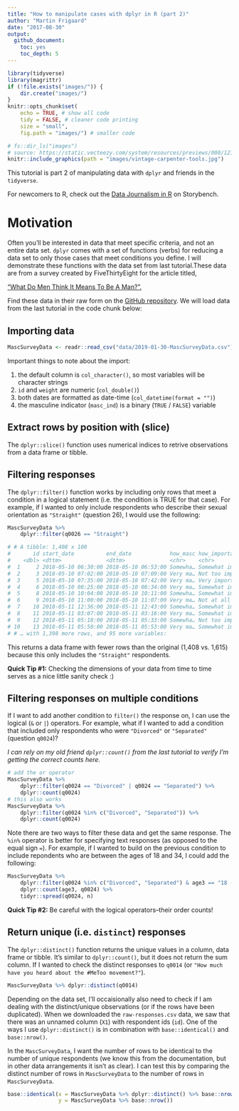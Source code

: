 ```yaml
---
title: "How to manipulate cases with dplyr in R (part 2)"
author: "Martin Frigaard"
date: "2017-08-30"
output: 
  github_document: 
    toc: yes
    toc_depth: 5
---
```


```r
library(tidyverse)
library(magrittr)
if (!file.exists("images/")) {
    dir.create("images/")
}
knitr::opts_chunk$set(
    echo = TRUE, # show all code
    tidy = FALSE, # cleaner code printing
    size = "small",
    fig.path = "images/") # smaller code
```


```r
# fs::dir_ls("images")
# source: https://static.vecteezy.com/system/resources/previews/000/121/436/non_2x/vector-vintage-carpenter-tools.jpg
knitr::include_graphics(path = "images/vintage-carpenter-tools.jpg")
```

This tutorial is part 2 of manipulating data with `dplyr` and friends in the `tidyverse`. 

For newcomers to R, check out the [Data Journalism in R](http://bit.ly/2MGFh2f) on Storybench.

# Motivation

Often you'll be interested in data that meet specific criteria, and not an entire data set. `dplyr` comes with a set of functions (verbs) for reducing a data set to only those cases that meet conditions you define. I will demonstrate these functions with the data set from last tutorial.These data are from a survey created by FiveThirtyEight for the article titled, 

["What Do Men Think It Means To Be A Man?".](https://53eig.ht/2FYCOQk)

Find these data in their raw form on the [GitHub repository](http://bit.ly/2RUUanr). We will load data from the last tutorial in the code chunk below:

## Importing data

```r
MascSurveyData <- readr::read_csv("data/2019-01-30-MascSurveyData.csv")
```

Important things to note about the import:

1. the default column is `col_character()`, so most variables will be character strings 
2. `id` and `weight` are numeric (`col_double()`) 
3. both dates are formatted as date-time (`col_datetime(format = "")`)
4. the masculine indicator (`masc_ind`) is a binary (`TRUE` / `FALSE`) variable 

## Extract rows by position with (slice)

The `dplyr::slice()` function uses numerical indices to retrive observations from a data frame or tibble. 


## Filtering responses 

The `dplyr::filter()` function works by including only rows that meet a condition in a logical statement (i.e. the condition is TRUE for that case). For example, if I wanted to only include respondents who describe their sexual orientation as `"Straight"` (question 26), I would use the following:

```r
MascSurveyData %>% 
    dplyr::filter(q0026 == "Straight")
```

```r
# # A tibble: 1,408 x 100
#       id start_date          end_date            how_masc how_important
#    <dbl> <dttm>              <dttm>              <chr>    <chr>        
#  1     2 2018-05-10 06:30:00 2018-05-10 06:53:00 Somewha… Somewhat imp…
#  2     3 2018-05-10 07:02:00 2018-05-10 07:09:00 Very ma… Not too impo…
#  3     5 2018-05-10 07:35:00 2018-05-10 07:42:00 Very ma… Very importa…
#  4     6 2018-05-10 08:25:00 2018-05-10 08:34:00 Very ma… Somewhat imp…
#  5     8 2018-05-10 10:04:00 2018-05-10 10:11:00 Somewha… Somewhat imp…
#  6     9 2018-05-10 11:00:00 2018-05-10 11:07:00 Very ma… Not at all i…
#  7    10 2018-05-11 12:36:00 2018-05-11 12:43:00 Somewha… Somewhat imp…
#  8    11 2018-05-11 03:07:00 2018-05-11 03:16:00 Very ma… Somewhat imp…
#  9    12 2018-05-11 05:18:00 2018-05-11 05:33:00 Somewha… Not too impo…
# 10    13 2018-05-11 05:50:00 2018-05-11 05:53:00 Very ma… Somewhat imp…
# # … with 1,398 more rows, and 95 more variables:
```

This returns a data frame with fewer rows than the original (1,408 vs. 1,615) because this only includes the `"Straight"` respondents.

**Quick Tip #1:** Checking the dimensions of your data from time to time serves as a nice little sanity check :) 

## Filtering responses on multiple conditions

If I want to add another condition to `filter()` the response on, I can use the logical (`&` or `|`) operators. For example, what if I wanted to add a condition that included only respondents who were `"Divorced"` or `"Separated"` (question `q0024`)?

*I can rely on my old friend `dplyr::count()` from the last tutorial to verify I'm getting the correct counts here.*

```r
# add the or operator
MascSurveyData %>% 
    dplyr::filter(q0024 == "Divorced" | q0024 == "Separated") %>% 
    dplyr::count(q0024)
# this also works
MascSurveyData %>% 
    dplyr::filter(q0024 %in% c("Divorced", "Separated")) %>% 
    dplyr::count(q0024)
```

Note there are two ways to filter these data and get the same response. The `%in%` operator is better for specifying text responses (as opposed to the equal sign `=`). For example, if I wanted to build on the previous condition to include repondents who are between the ages of 18 and 34, I could add the following:

```r
MascSurveyData %>% 
    dplyr::filter(q0024 %in% c("Divorced", "Separated") & age3 == "18 - 34") %>% 
    dplyr::count(age3, q0024) %>% 
    tidyr::spread(q0024, n)
```

**Quick Tip #2:** Be careful with the logical operators--their order counts!

## Return unique (i.e. `distinct`) responses 

The `dplyr::distinct()` function returns the unique values in a column, data frame or tibble. It's similar to `dplyr::count()`, but it does not return the sum column. If I wanted to check the distinct responses to `q0014` (or `"How much have you heard about the #MeToo movement?"`).

```r
MascSurveyData %>% dplyr::distinct(q0014)
```


Depending on the data set, I'll occaisionally also need to check if I am dealing with the distinct/unique observations (or if the rows have been duplicated). When we downloaded the `raw-responses.csv` data, we saw that there was an unnamed column (`X1`) with respondent ids (`id`). One of the ways I use `dplyr::distinct()` is in combination with `base::identical()` and `base::nrow()`.

In the `MascSurveyData`, I want the number of rows to be identical to the number of unique respondents (we know this from the documentation, but in other data arrangements it isn't as clear). I can test this by comparing the distinct number of rows in `MascSurveyData` to the number of rows in `MascSurveyData`. 

```r
base::identical(x = MascSurveyData %>% dplyr::distinct() %>% base::nrow(), 
                y = MascSurveyData %>% base::nrow())
```



